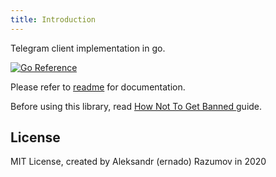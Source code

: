 ```yaml
---
title: Introduction
---
```


Telegram client implementation in go.

[![Go Reference](https://pkg.go.dev/badge/github.com/gotd/td.svg)](https://pkg.go.dev/github.com/gotd/td/telegram)

Please refer to [readme](https://github.com/gotd/td#td) for documentation.

Before using this library, read [How Not To Get Banned ](https://github.com/gotd/td/blob/main/.github/SUPPORT.md#how-not-to-get-banned) guide.

## License

MIT License, created by Aleksandr (ernado) Razumov in 2020
